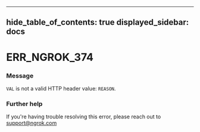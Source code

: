 

---
hide_table_of_contents: true
displayed_sidebar: docs
---


# ERR_NGROK_374

### Message
`VAL` is not a valid HTTP header value: `REASON`.

<ErrorDetails />



### Further help
If you're having trouble resolving this error, please reach out to [support@ngrok.com](mailto:support@ngrok.com?subject=Help%20with%20ERR_NGROK_374)

